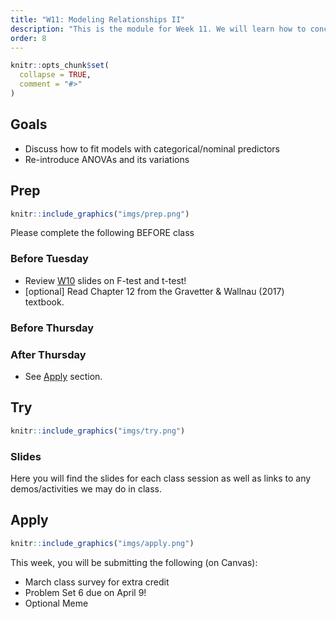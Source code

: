 ```yaml
---
title: "W11: Modeling Relationships II"
description: "This is the module for Week 11. We will learn how to conceptualize different statistical procedures for different kinds of data within the same general framework of a linear model"
order: 8
---
```


```r
knitr::opts_chunk$set(
  collapse = TRUE,
  comment = "#>"
)
```

## Goals

- Discuss how to fit models with categorical/nominal predictors
- Re-introduce ANOVAs and its variations

## Prep 

:::::{.card .border .border-2 .border-info}
:::: {.grid .g-0}
::: {.g-col-3}
:::: {.card-body}

```r
knitr::include_graphics("imgs/prep.png")
```

::::
:::

::: {.g-col-9}
:::: {.card-body}

Please complete the following BEFORE class

### Before Tuesday

- Review [W10](../modules/W10.html#slides) slides on F-test and t-test!
<!-- - Watch <a href="https://drive.google.com/file/d/1Wg1vFdzJoxUUnXn9F-O-h5HhsKSUg6Ek/view?usp=drive_link" target="_blank">Hypothesis Testing (two-groups: F-test) </a> [12 min] -->
<!-- - Watch <a href="https://drive.google.com/file/d/1vTOd9K0wxKDy7s1YmsIaTC-FE3dxtzjr/view?usp=sharing" target="_blank">Hypothesis Testing (one-way ANOVA: F-test) </a> [18 min] -->
- [optional] Read Chapter 12 from the Gravetter & Wallnau (2017) textbook.

### Before Thursday

<!-- - Review the <a href="../../slides/all_tests.pdf" role="button" target="_blank">compiled slide deck</a> for ALL hypothesis tests so far! -->


### After Thursday

- See [Apply](#apply) section.


::::
:::
::::
:::::

## Try {.mt-5}

:::::{.card .border .border-2 .border-info}
:::: {.grid .g-0}
::: {.g-col-3}
:::: {.card-body}

```r
knitr::include_graphics("imgs/try.png")
```

::::
:::

::: {.g-col-9}
:::: {.card-body}

### Slides

Here you will find the slides for each class session as well as links to any demos/activities we may do in class.

<!-- <a class="btn btn-outline-info" href="../../slides/W11_anovas.pdf" role="button" target="_blank">W11: Slides 1</a> -->

<!-- <a class="btn btn-outline-info" href="../../slides/W11_review.pdf" role="button" target="_blank">W11: Review Slides</a> -->


::::
:::


::::
:::::

## Apply {.mt-5}

:::::{.card .border .border-2 .border-info}
:::: {.grid .g-0}
::: {.g-col-3}
:::: {.card-body}

```r
knitr::include_graphics("imgs/apply.png")
```

::::
:::

::: {.g-col-9}
:::: {.card-body}

This week, you will be submitting the following (on Canvas):

- March class survey for extra credit
- Problem Set 6 due on April 9!
- Optional Meme

::::
:::


::::
:::::